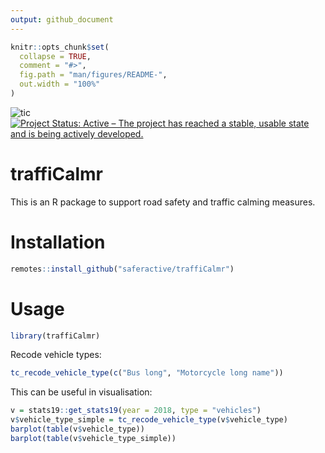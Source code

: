 ```yaml
---
output: github_document
---
```


<!-- README.md is generated from README.Rmd. Please edit that file -->

```r
knitr::opts_chunk$set(
  collapse = TRUE,
  comment = "#>",
  fig.path = "man/figures/README-",
  out.width = "100%"
)
```

<!-- [![Travis build status](https://travis-ci.org/ITSLeeds/traffiCalmr.svg?branch=master)](https://travis-ci.org/ITSLeeds/traffiCalmr) -->
<!-- [![Coverage status](https://codecov.io/gh/ITSLeeds/traffiCalmr/branch/master/graph/badge.svg)](https://codecov.io/github/ITSLeeds/traffiCalmr?branch=master) -->
<!-- [![Build status](https://ci.appveyor.com/api/projects/status/gqp3smc04as3qg85?svg=true)](https://ci.appveyor.com/project/layik/traffiCalmr-05ana) -->
![tic](https://github.com/saferactive/traffiCalmr/workflows/tic/badge.svg)[![Project Status: Active – The project has reached a stable, usable state and is being actively developed.](https://www.repostatus.org/badges/latest/active.svg)](https://www.repostatus.org/#active)


# traffiCalmr

This is an  R package to support road safety and traffic calming measures.

# Installation

```r
remotes::install_github("saferactive/traffiCalmr")
```

# Usage

```r
library(traffiCalmr)
```

Recode vehicle types:

```r
tc_recode_vehicle_type(c("Bus long", "Motorcycle long name"))
```

This can be useful in visualisation:

```r
v = stats19::get_stats19(year = 2018, type = "vehicles")
v$vehicle_type_simple = tc_recode_vehicle_type(v$vehicle_type)
barplot(table(v$vehicle_type))
barplot(table(v$vehicle_type_simple))
```


